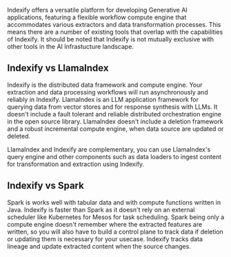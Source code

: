 Indexify offers a versatile platform for developing Generative AI applications, featuring a flexible workflow compute engine that accommodates various extractors and data transformation processes. This means there are a number of existing tools that overlap with the capabilities of Indexify. It should be noted that Indexify is not mutually exclusive with other tools in the AI Infrastucture landscape.

## Indexify vs LlamaIndex

Indexify is the distributed data framework and compute engine. Your extraction and data processing workflows will run asynchronously and reliably in Indexify. LlamaIndex is an LLM application framework for querying data from vector stores and for response synthesis with LLMs. It doesn't include a fault tolerant and reliable distributed orchestration engine in the open source library. LlamaIndex doesn't include a deletion framework and a robust incremental compute engine, when data source are updated or deleted. 

LlamaIndex and Indexify are complementary, you can use LlamaIndex's query engine and other components such as data loaders to ingest content for transformation and extraction using Indexify. 

## Indexify vs Spark

Spark is works well with tabular data and with compute functions written in Java. Indexify is faster than Spark as it doesn't rely on an external scheduler like Kubernetes for Mesos for task scheduling. Spark being only a compute engine doesn't remember where the extracted features are written, so you will also have to build a control plane to track data if deletion or updating them is necessary for your usecase. Indexify tracks data lineage and update extracted content when the source changes.
